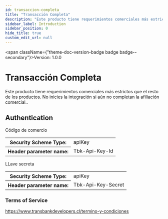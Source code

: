 ```yaml
---
id: transaccion-completa
title: "Transacción Completa"
description: "Este producto tiene requerimientos comerciales más estrictos que el resto de los productos. No inicies la integración si aún no completan la afiliación comercial.."
sidebar_label: Introduction
sidebar_position: 0
hide_title: true
custom_edit_url: null
---
```



<span className={"theme-doc-version-badge badge badge--secondary"}>Version: 1.0.0</span>

# Transacción Completa



Este producto tiene requerimientos comerciales más estrictos que el resto de los productos. No inicies la integración si aún no completan la afiliación comercial..

<div style={{"marginBottom":"2rem"}}><h2 id={"authentication"} style={{"marginBottom":"1rem"}}>Authentication</h2><Tabs><TabItem label={"API Key"} value={"tbkApiKeyId"}>

Código de comercio

<div><table><tbody><tr><th>Security Scheme Type:</th><td>apiKey</td></tr><tr><th>Header parameter name:</th><td>Tbk-Api-Key-Id</td></tr></tbody></table></div></TabItem><TabItem label={"API Key"} value={"tbkApiKeySecret"}>

LLave secreta

<div><table><tbody><tr><th>Security Scheme Type:</th><td>apiKey</td></tr><tr><th>Header parameter name:</th><td>Tbk-Api-Key-Secret</td></tr></tbody></table></div></TabItem></Tabs></div><div style={{"marginBottom":"var(--ifm-paragraph-margin-bottom)"}}><h3 style={{"marginBottom":"0.25rem"}}>Terms of Service</h3><a href={"https://www.transbankdevelopers.cl/termino-y-condiciones"}>https://www.transbankdevelopers.cl/termino-y-condiciones</a></div>
      